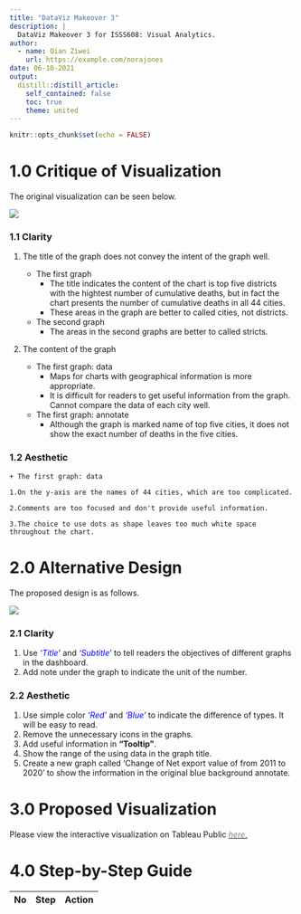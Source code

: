 ```yaml
---
title: "DataViz Makeover 3"
description: |
  DataViz Makeover 3 for ISSS608: Visual Analytics.
author:
  - name: Qian Ziwei
    url: https://example.com/norajones
date: 06-10-2021
output:
  distill::distill_article:
    self_contained: false
    toc: true
    theme: united
---
```



```r
knitr::opts_chunk$set(echo = FALSE)
```


# 1.0 Critique of Visualization
The original visualization can be seen below.

![](img/68.PNG)

### 1.1 Clarity
1. The title of the graph does not convey the intent of the graph well.

    + The first graph 
        + The title indicates the content of the chart is top five districts with the hightest number of cumulative deaths, but in fact the chart presents the number of cumulative deaths in all 44 cities.
        + These areas in the graph are better to called cities, not districts.
    + The second graph
        + The areas in the second graphs are better to called stricts.

2. The content of the graph

    + The first graph: data
        + Maps for charts with geographical information is more appropriate.
        + It is difficult for readers to get useful information from the graph. Cannot compare the data of each city well.
    + The first graph: annotate
        + Although the graph is marked name of top five cities, it does not show the exact number of deaths in the five cities.

### 1.2 Aesthetic

    + The first graph: data

    1.On the y-axis are the names of 44 cities, which are too complicated.

    2.Comments are too focused and don't provide useful information.

    3.The choice to use dots as shape leaves too much white space throughout the chart.

# 2.0 Alternative Design
The proposed design is as follows.

![](img/img1.jpg)

### 2.1 Clarity
1. Use <font color=blue>*'Title'*</font> and <font color=blue>*'Subtitle'*</font> to tell readers the objectives of different graphs in the dashboard.
2. Add note under the graph to indicate the unit of the number.

### 2.2 Aesthetic
1. Use simple color <font color=blue>*'Red'*</font> and <font color=blue>*'Blue'*</font> to indicate the difference of types. It will be easy to read.
2. Remove the unnecessary icons in the graphs.
3. Add useful information in **"Tooltip"**.
4. Show the range of the using data in the graph title.
5. Create a new graph called 'Change of Net export value of <Region> from 2011 to 2020' to show the information in the original blue background annotate.

# 3.0 Proposed Visualization
Please view the interactive visualization on Tableau Public [<font color=grey>*here*.</font>](https://public.tableau.com/app/profile/qian.ziwei/viz/Makeover2_16234698864380/Makeover2)

# 4.0 Step-by-Step Guide
|No|Step| Action |
|--|----|:------:|


